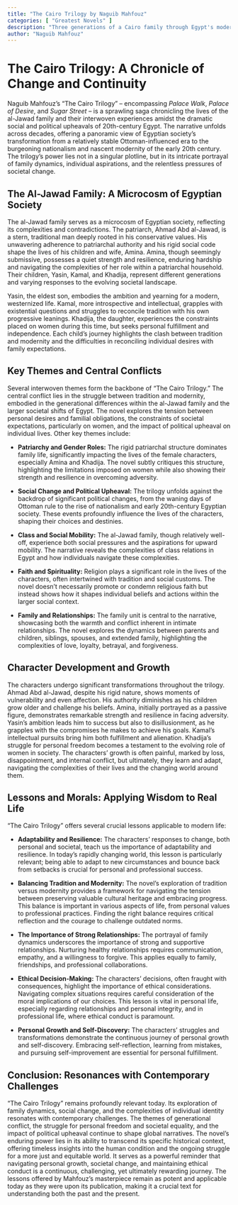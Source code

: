 ```yaml
---
title: "The Cairo Trilogy by Naguib Mahfouz"
categories: [ "Greatest Novels" ]
description: "Three generations of a Cairo family through Egypt's modernization."
author: "Naguib Mahfouz"
---
```

# The Cairo Trilogy: A Chronicle of Change and Continuity

Naguib Mahfouz's "The Cairo Trilogy" – encompassing *Palace Walk*, *Palace of Desire*, and *Sugar Street* – is a sprawling saga chronicling the lives of the al-Jawad family and their interwoven experiences amidst the dramatic social and political upheavals of 20th-century Egypt.  The narrative unfolds across decades, offering a panoramic view of Egyptian society's transformation from a relatively stable Ottoman-influenced era to the burgeoning nationalism and nascent modernity of the early 20th century.  The trilogy's power lies not in a singular plotline, but in its intricate portrayal of family dynamics, individual aspirations, and the relentless pressures of societal change.

## The Al-Jawad Family: A Microcosm of Egyptian Society

The al-Jawad family serves as a microcosm of Egyptian society, reflecting its complexities and contradictions.  The patriarch, Ahmad Abd al-Jawad, is a stern, traditional man deeply rooted in his conservative values.  His unwavering adherence to patriarchal authority and his rigid social code shape the lives of his children and wife, Amina.  Amina, though seemingly submissive, possesses a quiet strength and resilience, enduring hardship and navigating the complexities of her role within a patriarchal household. Their children, Yasin, Kamal, and Khadija, represent different generations and varying responses to the evolving societal landscape.

Yasin, the eldest son, embodies the ambition and yearning for a modern, westernized life.  Kamal, more introspective and intellectual, grapples with existential questions and struggles to reconcile tradition with his own progressive leanings.  Khadija, the daughter, experiences the constraints placed on women during this time, but seeks personal fulfillment and independence.  Each child's journey highlights the clash between tradition and modernity and the difficulties in reconciling individual desires with family expectations.

## Key Themes and Central Conflicts

Several interwoven themes form the backbone of "The Cairo Trilogy."  The central conflict lies in the struggle between tradition and modernity, embodied in the generational differences within the al-Jawad family and the larger societal shifts of Egypt. The novel explores the tension between personal desires and familial obligations, the constraints of societal expectations, particularly on women, and the impact of political upheaval on individual lives.  Other key themes include:

* **Patriarchy and Gender Roles:** The rigid patriarchal structure dominates family life, significantly impacting the lives of the female characters, especially Amina and Khadija.  The novel subtly critiques this structure, highlighting the limitations imposed on women while also showing their strength and resilience in overcoming adversity.

* **Social Change and Political Upheaval:** The trilogy unfolds against the backdrop of significant political changes, from the waning days of Ottoman rule to the rise of nationalism and early 20th-century Egyptian society. These events profoundly influence the lives of the characters, shaping their choices and destinies.

* **Class and Social Mobility:**  The al-Jawad family, though relatively well-off, experience both social pressures and the aspirations for upward mobility.  The narrative reveals the complexities of class relations in Egypt and how individuals navigate these complexities.

* **Faith and Spirituality:** Religion plays a significant role in the lives of the characters, often intertwined with tradition and social customs.  The novel doesn't necessarily promote or condemn religious faith but instead shows how it shapes individual beliefs and actions within the larger social context.

* **Family and Relationships:** The family unit is central to the narrative, showcasing both the warmth and conflict inherent in intimate relationships.  The novel explores the dynamics between parents and children, siblings, spouses, and extended family, highlighting the complexities of love, loyalty, betrayal, and forgiveness.

## Character Development and Growth

The characters undergo significant transformations throughout the trilogy.  Ahmad Abd al-Jawad, despite his rigid nature, shows moments of vulnerability and even affection.  His authority diminishes as his children grow older and challenge his beliefs. Amina, initially portrayed as a passive figure, demonstrates remarkable strength and resilience in facing adversity.  Yasin's ambition leads him to success but also to disillusionment, as he grapples with the compromises he makes to achieve his goals. Kamal's intellectual pursuits bring him both fulfillment and alienation. Khadija's struggle for personal freedom becomes a testament to the evolving role of women in society.  The characters' growth is often painful, marked by loss, disappointment, and internal conflict, but ultimately, they learn and adapt, navigating the complexities of their lives and the changing world around them.

## Lessons and Morals: Applying Wisdom to Real Life

"The Cairo Trilogy" offers several crucial lessons applicable to modern life:

* **Adaptability and Resilience:** The characters' responses to change, both personal and societal, teach us the importance of adaptability and resilience.  In today's rapidly changing world, this lesson is particularly relevant; being able to adapt to new circumstances and bounce back from setbacks is crucial for personal and professional success.

* **Balancing Tradition and Modernity:**  The novel's exploration of tradition versus modernity provides a framework for navigating the tension between preserving valuable cultural heritage and embracing progress.  This balance is important in various aspects of life, from personal values to professional practices.  Finding the right balance requires critical reflection and the courage to challenge outdated norms.

* **The Importance of Strong Relationships:** The portrayal of family dynamics underscores the importance of strong and supportive relationships.  Nurturing healthy relationships requires communication, empathy, and a willingness to forgive.  This applies equally to family, friendships, and professional collaborations.

* **Ethical Decision-Making:** The characters' decisions, often fraught with consequences, highlight the importance of ethical considerations.  Navigating complex situations requires careful consideration of the moral implications of our choices.  This lesson is vital in personal life, especially regarding relationships and personal integrity, and in professional life, where ethical conduct is paramount.

* **Personal Growth and Self-Discovery:**  The characters' struggles and transformations demonstrate the continuous journey of personal growth and self-discovery.  Embracing self-reflection, learning from mistakes, and pursuing self-improvement are essential for personal fulfillment.


##  Conclusion: Resonances with Contemporary Challenges

"The Cairo Trilogy" remains profoundly relevant today.  Its exploration of family dynamics, social change, and the complexities of individual identity resonates with contemporary challenges.  The themes of generational conflict, the struggle for personal freedom and societal equality, and the impact of political upheaval continue to shape global narratives.  The novel's enduring power lies in its ability to transcend its specific historical context, offering timeless insights into the human condition and the ongoing struggle for a more just and equitable world.  It serves as a powerful reminder that navigating personal growth, societal change, and maintaining ethical conduct is a continuous, challenging, yet ultimately rewarding journey.  The lessons offered by Mahfouz’s masterpiece remain as potent and applicable today as they were upon its publication, making it a crucial text for understanding both the past and the present.

